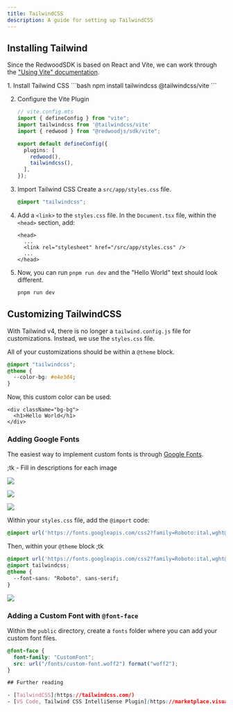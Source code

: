 ```yaml
---
title: TailwindCSS
description: A guide for setting up TailwindCSS
---
```



## Installing Tailwind

Since the RedwoodSDK is based on React and Vite, we can work through the ["Using Vite" documentation](https://tailwindcss.com/docs/installation/using-vite).

<Steps>
1. Install Tailwind CSS
    ```bash
    npm install tailwindcss @tailwindcss/vite
    ```

2. Configure the Vite Plugin
    ```ts ins="import tailwindcss from '@tailwindcss/vite'" ins="tailwindcss(),"
    // vite.config.mts
    import { defineConfig } from "vite";
    import tailwindcss from '@tailwindcss/vite'
    import { redwood } from "@redwoodjs/sdk/vite";

    export default defineConfig({
      plugins: [
        redwood(),
        tailwindcss(),
      ],
    });
    ```

3. Import Tailwind CSS
    Create a `src/app/styles.css` file.
    ```css
    @import "tailwindcss";
    ```

4. Add a `<link>` to the `styles.css` file.
    In the `Document.tsx` file, within the `<head>` section, add:

    ```tsx title="src/app/Document.tsx" {3}
    <head>
      ...
      <link rel="stylesheet" href="/src/app/styles.css" />
      ...
    </head>
    ```

5. Now, you can run `pnpm run dev` and the "Hello World" text should look different.
    ```bash
    pnpm run dev
    ```

</Steps>

## Customizing TailwindCSS

With Tailwind v4, there is no longer a `tailwind.config.js` file for customizations. Instead, we use the `styles.css` file.

All of your customizations should be within a `@theme` block.

```css
@import "tailwindcss";
@theme {
  --color-bg: #e4e3d4;
}
```

Now, this custom color can be used:

```tsx
<div className="bg-bg">
  <h1>Hello World</h1>
</div>
```

### Adding Google Fonts

The easiest way to implement custom fonts is through [Google Fonts](https://fonts.google.com/).

;tk - Fill in descriptions for each image

![](./images/tailwind__get-font.png)

![](./images/tailwind__view-selected-font.png)

![](./images/tailwind__at-import.png)

Within your `styles.css` file, add the `@import` code:

```css
@import url('https://fonts.googleapis.com/css2?family=Roboto:ital,wght@0,100..900;1,100..900&display=swap');
```

Then, within your `@theme` block ;tk

```css
@import url('https://fonts.googleapis.com/css2?family=Roboto:ital,wght@0,100..900;1,100..900&display=swap');
@import tailwindcss;
@theme {
  --font-sans: "Roboto", sans-serif;
}
```

![](./images/tailwind__font-family.png)

### Adding a Custom Font with `@font-face`

Within the `public` directory, create a `fonts` folder where you can add your custom font files.

```css
@font-face {
  font-family: "CustomFont";
  src: url("/fonts/custom-font.woff2") format("woff2");
}

## Further reading

- [TailwindCSS](https://tailwindcss.com/)
- [VS Code, Tailwind CSS IntelliSense Plugin](https://marketplace.visualstudio.com/items?itemName=bradlc.vscode-tailwindcss)
